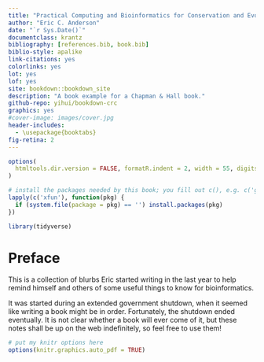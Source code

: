 ```yaml
--- 
title: "Practical Computing and Bioinformatics for Conservation and Evolutionary Genomics"
author: "Eric C. Anderson"
date: "`r Sys.Date()`"
documentclass: krantz
bibliography: [references.bib, book.bib]
biblio-style: apalike
link-citations: yes
colorlinks: yes
lot: yes
lof: yes
site: bookdown::bookdown_site
description: "A book example for a Chapman & Hall book."
github-repo: yihui/bookdown-crc
graphics: yes
#cover-image: images/cover.jpg
header-includes: 
  - \usepackage{booktabs}
fig-retina: 2
---
```


\newcommand{\bitsfa}{{\circ}{\circ}{\circ}{\bullet}}
\newcommand{\bitsfb}{{\circ}{\circ}{\bullet}{\circ}}
\newcommand{\bitsfc}{{\circ}{\bullet}{\circ}{\circ}}
\newcommand{\bitsfd}{{\bullet}{\circ}{\circ}{\circ}}
\newcommand{\bitsopen}{{\circ}{\circ}{\circ}{\circ}}

\newcommand{\bitsa}{\bitsopen~\bitsopen~\bitsfa}
\newcommand{\bitsb}{\bitsopen~\bitsopen~\bitsfb}
\newcommand{\bitsc}{\bitsopen~\bitsopen~\bitsfc}
\newcommand{\bitsd}{\bitsopen~\bitsopen~\bitsfd}

\newcommand{\bitse}{\bitsopen~\bitsfa~\bitsopen}
\newcommand{\bitsf}{\bitsopen~\bitsfb~\bitsopen}
\newcommand{\bitsg}{\bitsopen~\bitsfc~\bitsopen}
\newcommand{\bitsh}{\bitsopen~\bitsfd~\bitsopen}

\newcommand{\bitsi}{\bitsfa~\bitsopen~\bitsopen}
\newcommand{\bitsj}{\bitsfb~\bitsopen~\bitsopen}
\newcommand{\bitsk}{\bitsfc~\bitsopen~\bitsopen}
\newcommand{\bitsl}{\bitsfd~\bitsopen~\bitsopen}
\newcommand{\bitsmany}{\bitsopen~{\circ}{\bullet}{\circ}{\bullet}~{\circ}{\circ}{\bullet}{\bullet}}

```r
options(
  htmltools.dir.version = FALSE, formatR.indent = 2, width = 55, digits = 4
)

# install the packages needed by this book; you fill out c(), e.g. c('ggplot2', 'dplyr')
lapply(c('xfun'), function(pkg) {
  if (system.file(package = pkg) == '') install.packages(pkg)
})

library(tidyverse)
```

# Preface {-}

This is a collection of blurbs Eric started writing in the last year to 
help remind himself and others of some useful things to know for bioinformatics.

It was started during an extended government shutdown, when it seemed like writing a book
might be in order.  Fortunately, the shutdown ended eventually.  It is not clear whether a
book will ever come of it, but these notes shall be up on the web indefinitely, so feel free to use
them!


```r
# put my knitr options here
options(knitr.graphics.auto_pdf = TRUE)
```